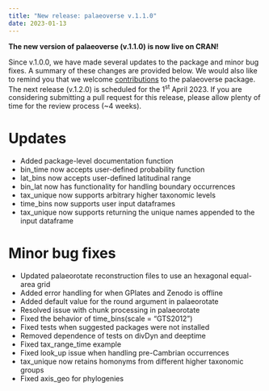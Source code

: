 ```yaml
---
title: "New release: palaeoverse v.1.1.0"
date: 2023-01-13
---
```


**The new version of palaeoverse (v.1.1.0) is now live on CRAN!**

Since v.1.0.0, we have made several updates to the package and minor bug fixes. A summary of these changes are provided below. We would also like to remind you that we welcome [contributions](https://palaeoverse.palaeoverse.org) to the palaeoverse package. The next release (v.1.2.0) is scheduled for the 1^st^ April 2023. If you are considering submitting a pull request for this release, please allow plenty of time for the review process (~4 weeks).

# Updates

* Added package-level documentation function
* bin_time now accepts user-defined probability function
* lat_bins now accepts user-defined latitudinal range
* bin_lat now has functionality for handling boundary occurrences
* tax_unique now supports arbitrary higher taxonomic levels
* time_bins now supports user input dataframes
* tax_unique now supports returning the unique names appended to the input dataframe

# Minor bug fixes

* Updated palaeorotate reconstruction files to use an hexagonal equal-area grid
* Added error handling for when GPlates and Zenodo is offline
* Added default value for the round argument in palaeorotate
* Resolved issue with chunk processing in palaeorotate
* Fixed the behavior of time_bins(scale = "GTS2012")
* Fixed tests when suggested packages were not installed
* Removed dependence of tests on divDyn and deeptime
* Fixed tax_range_time example
* Fixed look_up issue when handling pre-Cambrian occurrences
* tax_unique now retains homonyms from different higher taxonomic groups
* Fixed axis_geo for phylogenies
